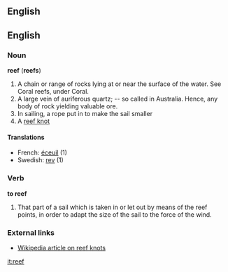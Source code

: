 ==English==

==English==
===Noun===
'''reef''' ('''reefs''')
#A chain or range of rocks lying at or near the surface of the water.  See Coral reefs, under Coral.
#A large vein of auriferous quartz; -- so called in Australia. Hence, any body of rock yielding valuable ore.
#In sailing, a rope put in to make the sail smaller
#A [[reef knot]]

====Translations====
*French: [[éceuil]] (1)
*Swedish: [[rev#Swedish|rev]] (1)

===Verb===
'''to reef'''
#That part of a sail which is taken in or let out by means of the reef points, in order to adapt the size of the sail to the force of the wind.

===External links===
*[[w:Reef knot|Wikipedia article on reef knots]]

[[it:reef]]